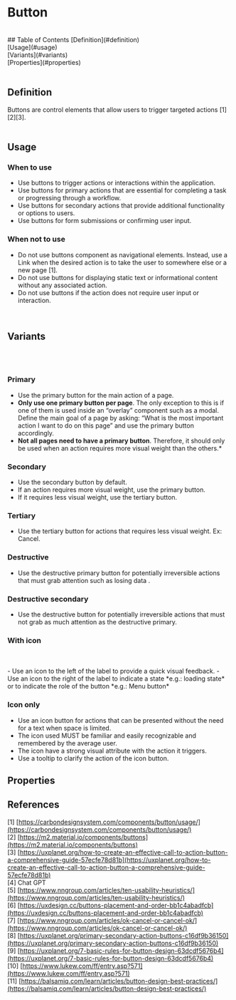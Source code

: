 
# Button
<Meta title="Components/Button/Doc" />
<br />
## Table of Contents
    [Definition](#definition)<br />
    [Usage](#usage)<br />
    [Variants](#variants)<br />
    [Properties](#properties)<br />
<br />

## Definition
Buttons are control elements that allow users to trigger targeted actions [1][2][3]. <br />
<br />

## Usage
### When to use
- Use buttons to trigger actions or interactions within the application.
- Use buttons for primary actions that are essential for completing a task or progressing through a workflow.
- Use buttons for secondary actions that provide additional functionality or options to users.
- Use buttons for form submissions or confirming user input.

### When not to use
- Do not use buttons component as navigational elements. Instead, use a Link when the desired action is to take the user to somewhere else or a new page [1].
- Do not use buttons for displaying static text or informational content without any associated action.
- Do not use buttons if the action does not require user input or interaction.
<br />

## Variants
<br />
    <Story of={ButtonStories.Buttons} />
<br />

### Primary
- Use the primary button for the main action of a page.
- **Only use one primary button per page**. The only exception to this is if one of them is used inside an “overlay” component such as a modal. Define the main goal of a page by asking: “What is the most important action I want to do on this page” and use the primary button accordingly.
- **Not all pages need to have a primary button**. Therefore, it should only be used when an action requires more visual weight than the others.*

### Secondary
- Use the secondary button by default.
- If an action requires more visual weight, use the primary button.
- If it requires less visual weight, use the tertiary button.

### Tertiary
- Use the tertiary button for actions that requires less visual weight. Ex: Cancel.

### Destructive
- Use the destructive primary button for potentially irreversible actions that must grab attention such as losing data .

### Destructive secondary
- Use the destructive button for potentially irreversible actions that must not grab as much attention as the destructive primary.

### With icon
<br />
    <Story of={ButtonStories.WithIcons} />
<br />
- Use an icon to the left of the label to provide a quick visual feedback.
- Use an icon to the right of the label to indicate a state *e.g.: loading state* or to indicate the role of the button *e.g.: Menu button*

### Icon only
- Use an icon button for actions that can be presented without the need for a text when space is limited.
- The icon used MUST be familiar and easily recognizable and remembered by the average user.
- The icon have a strong visual attribute with the action it triggers.
- Use a tooltip to clarify the action of the icon button. 

## Properties
<ArgTypes of={Button} />

## References
[1] [https://carbondesignsystem.com/components/button/usage/](https://carbondesignsystem.com/components/button/usage/)<br />
[2] [https://m2.material.io/components/buttons](https://m2.material.io/components/buttons)<br />
[3] [https://uxplanet.org/how-to-create-an-effective-call-to-action-button-a-comprehensive-guide-57ecfe78d81b](https://uxplanet.org/how-to-create-an-effective-call-to-action-button-a-comprehensive-guide-57ecfe78d81b)<br />
[4] Chat GPT<br />
[5] [https://www.nngroup.com/articles/ten-usability-heuristics/](https://www.nngroup.com/articles/ten-usability-heuristics/)<br />
[6] [https://uxdesign.cc/buttons-placement-and-order-bb1c4abadfcb](https://uxdesign.cc/buttons-placement-and-order-bb1c4abadfcb)<br />
[7] [https://www.nngroup.com/articles/ok-cancel-or-cancel-ok/](https://www.nngroup.com/articles/ok-cancel-or-cancel-ok/)<br />
[8] [https://uxplanet.org/primary-secondary-action-buttons-c16df9b36150](https://uxplanet.org/primary-secondary-action-buttons-c16df9b36150)<br />
[9] [https://uxplanet.org/7-basic-rules-for-button-design-63dcdf5676b4](https://uxplanet.org/7-basic-rules-for-button-design-63dcdf5676b4)<br />
[10] [https://www.lukew.com/ff/entry.asp?571](https://www.lukew.com/ff/entry.asp?571)<br />
[11] [https://balsamiq.com/learn/articles/button-design-best-practices/](https://balsamiq.com/learn/articles/button-design-best-practices/)<br />
